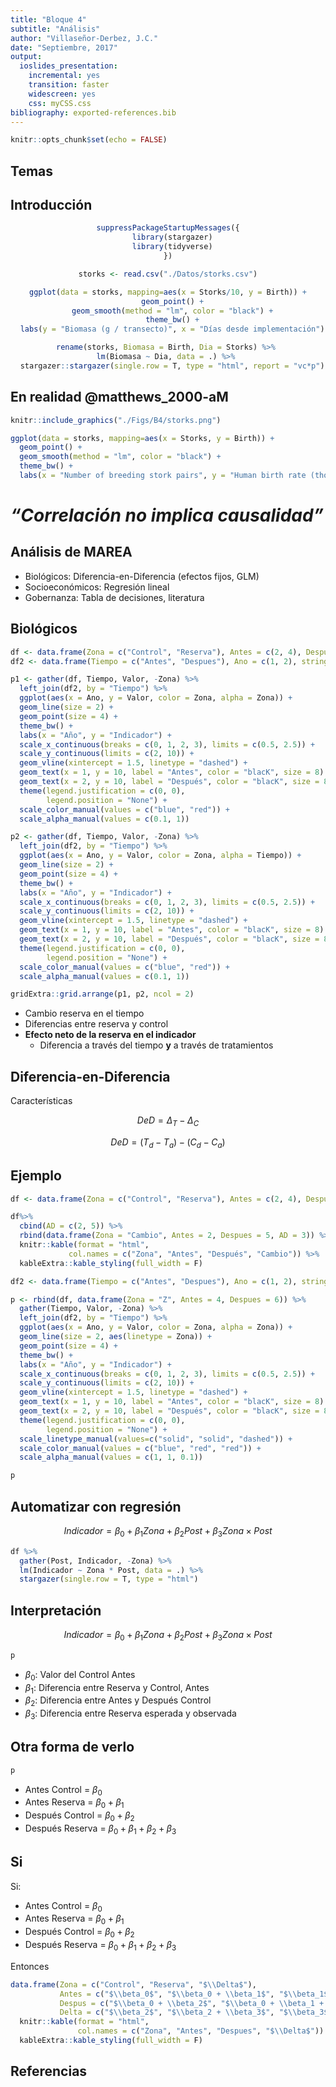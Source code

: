 ```yaml
---
title: "Bloque 4"
subtitle: "Análisis"
author: "Villaseñor-Derbez, J.C."
date: "Septiembre, 2017"
output:
  ioslides_presentation:
    incremental: yes
    transition: faster
    widescreen: yes
    css: myCSS.css
bibliography: exported-references.bib
---
```


<script src="https://ajax.googleapis.com/ajax/libs/jquery/1.12.2/jquery.min.js"></script>

<script>
    $(document).ready(function() {
    $('slide:not(.title-slide, .backdrop, .segue)').append('<footer></footer>');    
    $('footer').attr('label', 'Bloque 4: Análisis');

  })
</script>

<style>
  footer:after {
    font-size: 12pt;
    content: attr(label);
    position: absolute;
    bottom: 20px;
    left: 60px;
    line-height: 1.9;
    display: block;
  }
</style>

```r
knitr::opts_chunk$set(echo = FALSE)
```

## Temas

## Introducción {.smaller}

<center>
```r
suppressPackageStartupMessages({
  library(stargazer)
  library(tidyverse)
})

storks <- read.csv("./Datos/storks.csv")

ggplot(data = storks, mapping=aes(x = Storks/10, y = Birth)) +
  geom_point() +
  geom_smooth(method = "lm", color = "black") +
  theme_bw() +
  labs(y = "Biomasa (g / transecto)", x = "Días desde implementación")
```

```r
rename(storks, Biomasa = Birth, Dia = Storks) %>% 
lm(Biomasa ~ Dia, data = .) %>% 
  stargazer::stargazer(single.row = T, type = "html", report = "vc*p")
```
</center>

## En realidad @matthews_2000-aM {.smaller}

```r
knitr::include_graphics("./Figs/B4/storks.png")
```

```r
ggplot(data = storks, mapping=aes(x = Storks, y = Birth)) +
  geom_point() +
  geom_smooth(method = "lm", color = "black") +
  theme_bw() +
  labs(x = "Number of breeding stork pairs", y = "Human birth rate (thousands/year)")
```

# *"Correlación no implica causalidad"*

## Análisis de MAREA

- Biológicos: Diferencia-en-Diferencia (efectos fijos, GLM)
- Socioeconómicos: Regresión lineal
- Gobernanza: Tabla de decisiones, literatura

## Biológicos

```r
df <- data.frame(Zona = c("Control", "Reserva"), Antes = c(2, 4), Despues = c(4, 6), stringsAsFactors = F)
df2 <- data.frame(Tiempo = c("Antes", "Despues"), Ano = c(1, 2), stringsAsFactors = F)

p1 <- gather(df, Tiempo, Valor, -Zona) %>% 
  left_join(df2, by = "Tiempo") %>% 
  ggplot(aes(x = Ano, y = Valor, color = Zona, alpha = Zona)) +
  geom_line(size = 2) +
  geom_point(size = 4) +
  theme_bw() +
  labs(x = "Año", y = "Indicador") +
  scale_x_continuous(breaks = c(0, 1, 2, 3), limits = c(0.5, 2.5)) +
  scale_y_continuous(limits = c(2, 10)) +
  geom_vline(xintercept = 1.5, linetype = "dashed") +
  geom_text(x = 1, y = 10, label = "Antes", color = "blacK", size = 8) +
  geom_text(x = 2, y = 10, label = "Después", color = "blacK", size = 8) +
  theme(legend.justification = c(0, 0),
        legend.position = "None") +
  scale_color_manual(values = c("blue", "red")) +
  scale_alpha_manual(values = c(0.1, 1))

p2 <- gather(df, Tiempo, Valor, -Zona) %>% 
  left_join(df2, by = "Tiempo") %>% 
  ggplot(aes(x = Ano, y = Valor, color = Zona, alpha = Tiempo)) +
  geom_line(size = 2) +
  geom_point(size = 4) +
  theme_bw() +
  labs(x = "Año", y = "Indicador") +
  scale_x_continuous(breaks = c(0, 1, 2, 3), limits = c(0.5, 2.5)) +
  scale_y_continuous(limits = c(2, 10)) +
  geom_vline(xintercept = 1.5, linetype = "dashed") +
  geom_text(x = 1, y = 10, label = "Antes", color = "blacK", size = 8) +
  geom_text(x = 2, y = 10, label = "Después", color = "blacK", size = 8) +
  theme(legend.justification = c(0, 0),
        legend.position = "None") +
  scale_color_manual(values = c("blue", "red")) +
  scale_alpha_manual(values = c(0.1, 1))

gridExtra::grid.arrange(p1, p2, ncol = 2)
```

- Cambio reserva en el tiempo
- Diferencias entre reserva y control
- **Efecto neto de la reserva en el indicador**
    - Diferencia a través del tiempo **y** a través de tratamientos

## Diferencia-en-Diferencia

Características

$$DeD = \Delta_T - \Delta_C$$

$$DeD = (T_d-  T_a) - (C_d - C_a)$$

## Ejemplo

```r
df <- data.frame(Zona = c("Control", "Reserva"), Antes = c(2, 4), Despues = c(4, 9), stringsAsFactors = F)

df%>% 
  cbind(AD = c(2, 5)) %>% 
  rbind(data.frame(Zona = "Cambio", Antes = 2, Despues = 5, AD = 3)) %>%
  knitr::kable(format = "html",
             col.names = c("Zona", "Antes", "Después", "Cambio")) %>% 
  kableExtra::kable_styling(full_width = F)
```


```r
df2 <- data.frame(Tiempo = c("Antes", "Despues"), Ano = c(1, 2), stringsAsFactors = F)

p <- rbind(df, data.frame(Zona = "Z", Antes = 4, Despues = 6)) %>% 
  gather(Tiempo, Valor, -Zona) %>% 
  left_join(df2, by = "Tiempo") %>% 
  ggplot(aes(x = Ano, y = Valor, color = Zona, alpha = Zona)) +
  geom_line(size = 2, aes(linetype = Zona)) +
  geom_point(size = 4) +
  theme_bw() +
  labs(x = "Año", y = "Indicador") +
  scale_x_continuous(breaks = c(0, 1, 2, 3), limits = c(0.5, 2.5)) +
  scale_y_continuous(limits = c(2, 10)) +
  geom_vline(xintercept = 1.5, linetype = "dashed") +
  geom_text(x = 1, y = 10, label = "Antes", color = "blacK", size = 8) +
  geom_text(x = 2, y = 10, label = "Después", color = "blacK", size = 8) +
  theme(legend.justification = c(0, 0),
        legend.position = "None") +
  scale_linetype_manual(values=c("solid", "solid", "dashed")) +
  scale_color_manual(values = c("blue", "red", "red")) +
  scale_alpha_manual(values = c(1, 1, 0.1)) 

p
```

## Automatizar con regresión {.smaller}

$$Indicador = \beta_0 + \beta_1Zona + \beta_2Post + \beta_3Zona\times Post$$

```r
df %>% 
  gather(Post, Indicador, -Zona) %>% 
  lm(Indicador ~ Zona * Post, data = .) %>% 
  stargazer(single.row = T, type = "html")
```


## Interpretación {.smaller}

$$Indicador = \beta_0 + \beta_1Zona + \beta_2Post + \beta_3Zona\times Post$$

```r
p
```

- $\beta_0$: Valor del Control Antes
- $\beta_1$: Diferencia entre Reserva y Control, Antes
- $\beta_2$: Diferencia entre Antes y Después Control
- $\beta_3$: Diferencia entre Reserva esperada y observada

## Otra forma de verlo {.smaller}

```r
p
```

- Antes Control = $\beta_0$
- Antes Reserva = $\beta_0 + \beta_1$
- Después Control = $\beta_0 + \beta_2$
- Después Reserva = $\beta_0 + \beta_1 + \beta_2 + \beta_3$

## Si {.smaller}

Si:

- Antes Control = $\beta_0$
- Antes Reserva = $\beta_0 + \beta_1$
- Después Control = $\beta_0 + \beta_2$
- Después Reserva = $\beta_0 + \beta_1 + \beta_2 + \beta_3$

Entonces

```r
data.frame(Zona = c("Control", "Reserva", "$\\Delta$"),
           Antes = c("$\\beta_0$", "$\\beta_0 + \\beta_1$", "$\\beta_1$"),
           Despus = c("$\\beta_0 + \\beta_2$", "$\\beta_0 + \\beta_1 + \\beta_2 + \\beta_3$", "$\\beta_1 + \\beta_3$"),
           Delta = c("$\\beta_2$", "$\\beta_2 + \\beta_3$", "$\\beta_3$")) %>% 
  knitr::kable(format = "html",
               col.names = c("Zona", "Antes", "Despues", "$\\Delta$")) %>% 
  kableExtra::kable_styling(full_width = F)
```

## Referencias
